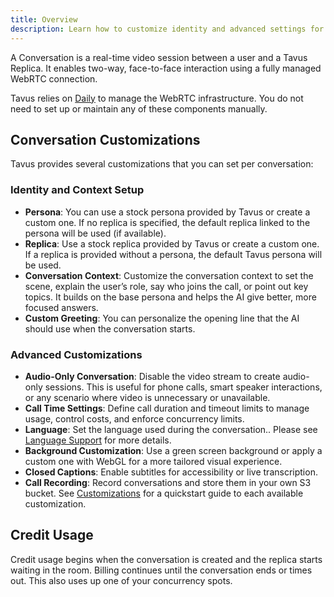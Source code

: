 ```yaml
---
title: Overview
description: Learn how to customize identity and advanced settings for a conversation to suit your needs.
---
```


A Conversation is a real-time video session between a user and a Tavus Replica. It enables two-way, face-to-face interaction using a fully managed WebRTC connection.

Tavus relies on [Daily](https://www.daily.co/) to manage the WebRTC infrastructure. You do not need to set up or maintain any of these components manually.

## Conversation Customizations
Tavus provides several customizations that you can set per conversation:
### Identity and Context Setup
- **Persona**: You can use a stock persona provided by Tavus or create a custom one. If no replica is specified, the default replica linked to the persona will be used (if available).
- **Replica**: Use a stock replica provided by Tavus or create a custom one. If a replica is provided without a persona, the default Tavus persona will be used.
- **Conversation Context**: Customize the conversation context to set the scene, explain the user’s role, say who joins the call, or point out key topics. It builds on the base persona and helps the AI give better, more focused answers.
- **Custom Greeting**: You can personalize the opening line that the AI should use when the conversation starts.
### Advanced Customizations
- **Audio-Only Conversation**: Disable the video stream to create audio-only sessions. This is useful for phone calls, smart speaker interactions, or any scenario where video is unnecessary or unavailable.
- **Call Time Settings**: Define call duration and timeout limits to manage usage, control costs, and enforce concurrency limits.
- **Language**: Set the language used during the conversation.. Please see [Language Support](/sections/conversational-video-interface/language-support#supported-language) for more details.
- **Background Customization**: Use a green screen background or apply a custom one with WebGL for a more tailored visual experience.
- **Closed Captions**: Enable subtitles for accessibility or live transcription.
- **Call Recording**: Record conversations and store them in your own S3 bucket.
<Note> See [Customizations](/sections/conversational-video-interface/conversation/customizations/call-settings) for a quickstart guide to each available customization. </Note>

## Credit Usage
Credit usage begins when the conversation is created and the replica starts waiting in the room. Billing continues until the conversation ends or times out. This also uses up one of your concurrency spots.